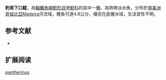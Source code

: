 {{Speciesbox
| name = 豹斑下口鯰
| image = 
| image_width = 250px
| image_caption = 
| status = NE
| status_system = IUCN3.1
| genus = Hypostomus
| species = pantherinus
| authority = [[Kner|Kner]], 1854
| synonyms = 
}}

'''豹斑下口鯰'''，為[[輻鰭魚綱|輻鰭魚綱]][[鯰形目|鯰形目]][[甲鯰科|甲鯰科]]的其中一[[種|種]]，為熱帶淡水魚，分布於[[南美洲|南美洲]][[哥倫比亞|哥倫比亞]]Madeira河流域，體長可達4.8公分，棲息在底層水域，生活習性不明。
==参考文献==
*{{FishBase_species|genus=Hypostomus|species=pantherinus|year=2015|month=1}}

== 扩展阅读 ==
{{refbegin}}
{{wikispecies-inline|Hypostomus pantherinus|豹斑下口鯰}}
{{refend}}
{{Taxonbar|from=Q6404416}}

[[Category:下口鯰屬|pantherinus]]